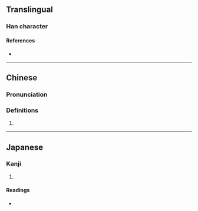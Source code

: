 {{character info/new}}
==Translingual==

===Han character===
{{Han char|rn=9|rad=人|as=09|sn=11|four=26241|canj=ORSJ|ids=⿰亻咠}}

====References====
* {{Han ref|kx=0111.270|dkj=00891|dj=0238.010|hdz=10190.020|uh=506E|ud=20590|bh=D464|bd=54372}}

----

==Chinese==
{{zh-forms}}

===Pronunciation===
{{zh-pron
|m=jí
|c=zap1
|mc=
|oc=
|ma=
|cat=
}}

===Definitions===
{{zh-hanzi}}

# {{rfdef|lang=zh}}

----

==Japanese==

===Kanji===
{{ja-kanji|grade=|rs=人09}}

# {{defn|lang=ja|sort=人09}}

====Readings====
* {{ja-readings|on=[[しゅう]] (shū)|kun=}}